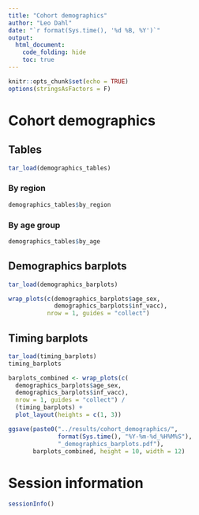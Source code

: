 ```yaml
---
title: "Cohort demographics"
author: "Leo Dahl"
date: "`r format(Sys.time(), '%d %B, %Y')`"
output:
  html_document:
    code_folding: hide
    toc: true
---
```


```r
knitr::opts_chunk$set(echo = TRUE)
options(stringsAsFactors = F)
```

# Cohort demographics

## Tables

```r
tar_load(demographics_tables)
```

### By region

```r
demographics_tables$by_region
```

### By age group

```r
demographics_tables$by_age
```

## Demographics barplots

```r
tar_load(demographics_barplots)

wrap_plots(c(demographics_barplots$age_sex,
             demographics_barplots$inf_vacc),
           nrow = 1, guides = "collect")
```

## Timing barplots

```r
tar_load(timing_barplots)
timing_barplots
```


```r
barplots_combined <- wrap_plots(c(
  demographics_barplots$age_sex,
  demographics_barplots$inf_vacc),
  nrow = 1, guides = "collect") /
  (timing_barplots) +
  plot_layout(heights = c(1, 3))
```

```r
ggsave(paste0("../results/cohort_demographics/",
              format(Sys.time(), "%Y-%m-%d_%H%M%S"),
              "_demographics_barplots.pdf"),
       barplots_combined, height = 10, width = 12)
```


# Session information

```r
sessionInfo()
```

